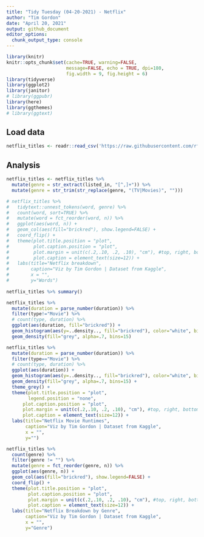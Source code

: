 ```yaml
---
title: "Tidy Tuesday (04-20-2021) - Netflix"
author: "Tim Gordon"
date: "April 20, 2021"
output: github_document
editor_options:
  chunk_output_type: console
---
```


```r
library(knitr)
knitr::opts_chunk$set(cache=TRUE, warning=FALSE,
                      message=FALSE, echo = TRUE, dpi=180,
                      fig.width = 9, fig.height = 6)
library(tidyverse)
library(ggplot2)
library(janitor)
# library(ggpubr)
library(here)
library(ggthemes)
# library(ggtext)
```

## Load data

```r
netflix_titles <- readr::read_csv('https://raw.githubusercontent.com/rfordatascience/tidytuesday/master/data/2021/2021-04-20/netflix_titles.csv')

```

## Analysis

```r
netflix_titles <- netflix_titles %>%
  mutate(genre = str_extract(listed_in, "[^,]+")) %>%
  mutate(genre = str_trim(str_replace(genre, "(TV|Movies)", ""))) 

# netflix_titles %>%
#   tidytext::unnest_tokens(word, genre) %>%
#   count(word, sort=TRUE) %>%
#   mutate(word = fct_reorder(word, n)) %>%
#   ggplot(aes(word, n)) +
#   geom_col(aes(fill="brickred"), show.legend=FALSE) +
#   coord_flip() +
#   theme(plot.title.position = "plot",
#         plot.caption.position = "plot",
#         plot.margin = unit(c(.2,.10, .2, .10), "cm"), #top, right, bottom, left
#         plot.caption = element_text(size=12)) +
#   labs(title="Netflix breakdown",
#        caption="Viz by Tim Gordon | Dataset from Kaggle",
#        x = "",
#        y="Words")  
  
netflix_titles %>% summary()

netflix_titles %>%
  mutate(duration = parse_number(duration)) %>%
  filter(type!="Movie") %>%
  # count(type, duration) %>%
  ggplot(aes(duration, fill="brickred")) +
  geom_histogram(aes(y=..density.., fill="brickred"), color="white", bins=15) +
  geom_density(fill="grey", alpha=.7, bins=15)

netflix_titles %>%
  mutate(duration = parse_number(duration)) %>%
  filter(type=="Movie") %>%
  # count(type, duration) %>%
  ggplot(aes(duration)) +
  geom_histogram(aes(y=..density.., fill="brickred"), color="white", bins=15) +
  geom_density(fill="grey", alpha=.7, bins=15) +
  theme_grey() +
  theme(plot.title.position = "plot",
        legend.position = "none",
      plot.caption.position = "plot",
      plot.margin = unit(c(.2,.10, .2, .10), "cm"), #top, right, bottom, left
      plot.caption = element_text(size=12)) +
  labs(title="Netflix Movie Runtimes",
       caption="Viz by Tim Gordon | Dataset from Kaggle",
       x = "",
       y="") 

netflix_titles %>%
  count(genre) %>%
  filter(genre != "") %>%
  mutate(genre = fct_reorder(genre, n)) %>%
  ggplot(aes(genre, n)) +
  geom_col(aes(fill="brickred"), show.legend=FALSE) +
  coord_flip() +
  theme(plot.title.position = "plot",
        plot.caption.position = "plot",
        plot.margin = unit(c(.2,.10, .2, .10), "cm"), #top, right, bottom, left
        plot.caption = element_text(size=12)) +
  labs(title="Netflix Breakdown by Genre",
       caption="Viz by Tim Gordon | Dataset from Kaggle",
       x = "",
       y="Genre")  

```





